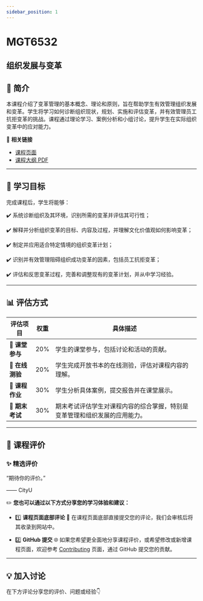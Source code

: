 ```yaml
---
sidebar_position: 1
---
```


# MGT6532
## 组织发展与变革

## **📘 简介**
本课程介绍了变革管理的基本概念、理论和原则，旨在帮助学生有效管理组织发展和变革。学生将学习如何诊断组织现状，规划、实施和评估变革，并有效管理员工抗拒变革的挑战。课程通过理论学习、案例分析和小组讨论，提升学生在实际组织变革中的应对能力。

🔗 **相关链接**
- [课程页面](https://www.cityu.edu.hk/catalogue/pg/202526/course/MGT6532.htm)
- [课程大纲 PDF](https://www.cityu.edu.hk/catalogue/pg/202526/course/MGT6532.pdf)

---

## **🎯 学习目标**

完成课程后，学生将能够：

✔️ 系统诊断组织及其环境，识别所需的变革并评估其可行性；

✔️ 解释并分析组织变革的目标、内容及过程，并理解文化价值观如何影响变革；

✔️ 制定并应用适合特定情境的组织变革计划；

✔️ 识别并有效管理阻碍组织成功变革的因素，包括员工抗拒变革；

✔️ 评估和反思变革过程，完善和调整现有的变革计划，并从中学习经验。

---

## **📊 评估方式**

| **评估项目**           | **权重** | **具体描述**                                                                                       |
|-----------------------|---------|---------------------------------------------------------------------------------------------------|
| **📄 课堂参与**        | 20%     | 学生的课堂参与，包括讨论和活动的贡献。                                                           |
| **📄 在线测验**        | 20%     | 学生完成开放书本的在线测验，评估对课程内容的理解。                                               |
| **📄 课程作业**        | 30%     | 学生分析具体案例，提交报告并在课堂展示。                                                         |
| **📝 期末考试**        | 30%     | 期末考试评估学生对课程内容的综合掌握，特别是变革管理和组织发展的应用能力。                     |

---

## **💬 课程评价**

### ✨ **精选评价**
<div className={commentStyles.commentBox}>
    <p className={commentStyles.commentText}>
        “期待你的评价。”
    </p>
    <p className={commentStyles.commentAuthor}>—— CityU</p>
</div>

✏️ **您也可以通过以下方式分享您的学习体验和建议：**

- 1️⃣ **课程页面底部评论**
💬 在课程页面底部直接提交您的评论，我们会审核后将其收录到网站中。

- 2️⃣ **GitHub 提交**
🌐 如果您希望更全面地分享课程评价，或希望修改或新增课程页面，欢迎参考 [Contributing](/contributing) 页面，通过 GitHub 提交您的贡献。


---

## **💡 加入讨论**

在下方评论分享您的评价、问题或经验👇
<Utterances />